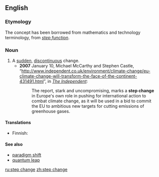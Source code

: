 ==English==

===Etymology===
The concept has been borrowed from mathematics and technology terminology, from ''[[step function]]''.

===Noun===
{{en-noun|sg=[[step]] [[change]]}}

# A [[sudden]], [[discontinuous]] change.
#* '''2007''' January 10, Michael McCarthy and Stephen Castle, “[http://www.independent.co.uk/environment/climate-change/eu-climate-change-will-transform-the-face-of-the-continent-431491.html http://www.independent.co.uk/environment/climate-change/eu-climate-change-will-transform-the-face-of-the-continent-431491.html]”, in ''[[w:The Independent|The Independent]]'':
#*: The report, stark and uncompromising, marks a '''step change''' in Europe's own role in pushing for international action to combat climate change, as it will be used in a bid to commit the EU to ambitious new targets for cutting emissions of greenhouse gases.

====Translations====
{{trans-top}}
* Finnish: {{t-|fi|askelmuutos}}
{{trans-mid}}
{{trans-bottom}}

====See also====
*[[paradigm shift]]
*[[quantum leap]]

[[ru:step change]]
[[zh:step change]]